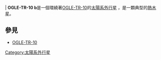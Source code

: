 {{Planetbox begin 
| name = OGLE-TR-10 b
}}| 
{{Planetbox star 
| star = [[OGLE-TR-10|OGLE-TR-10]]
| constell = [[人馬座|人馬座]]
| RA = 17<sup>h</sup> 51<sup>m</sup> 28.25<sup>s</sup>
| DEC = -29° 52' 34.9"
| dist_ly = ~5000
| dist_pc = ~1500
| class = G or K
}}
{{Planetbox orbit 
| period = 3.10129 ± 0.00001
| eccentricity = 
| semimajor = 0.04162 ± 0.00004
| inclination = 84.5 ± 0.6
| ang_dist = 0.028
| t_peri = 
| semi-amp = 100 ± 43
}}
{{Planetbox character
| mass = 0.63 ± 0.14
| radius = 1.26 ± 0.07
| density = 420
| gravity_earth = 0.94
| temperature = 
}} 
{{Planetbox discovery 
| discovery_date = 2002
| discoverers = [[Maciej_Konacki|Konacki]] et al.
| discovery_method = Transit
| discovery_status = Confirmed
}} 
{{Planetbox end}}
'''OGLE-TR-10 b'''是一個環繞著[[OGLE-TR-10|OGLE-TR-10]]的[[太陽系外行星|太陽系外行星]] ，是一顆典型的[[熱木星|熱木星]]。
== 參見 ==
*[[OGLE-TR-10|OGLE-TR-10]]
{{太陽系外行星小作品}}

[[Category:太陽系外行星|Category:太陽系外行星]]